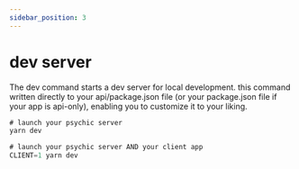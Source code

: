 ```yaml
---
sidebar_position: 3
---
```


# dev server

The dev command starts a dev server for local development. this command written directly to your api/package.json file (or your package.json file if your app is api-only), enabling you to customize it to your liking.

```ts
# launch your psychic server
yarn dev

# launch your psychic server AND your client app
CLIENT=1 yarn dev
```
